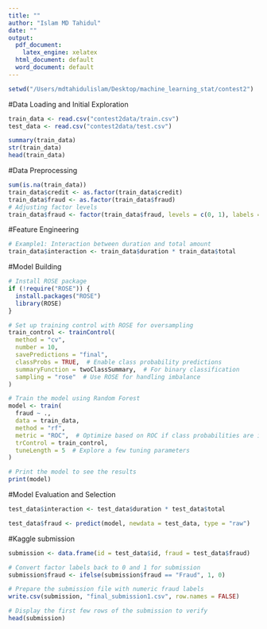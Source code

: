 ```yaml
---
title: ""
author: "Islam MD Tahidul"
date: ""
output:
  pdf_document:
    latex_engine: xelatex
  html_document: default
  word_document: default
---
```

```r
setwd("/Users/mdtahidulislam/Desktop/machine_learning_stat/contest2")
```


#Data Loading and Initial Exploration
```r
train_data <- read.csv("contest2data/train.csv")
test_data <- read.csv("contest2data/test.csv")

summary(train_data)
str(train_data)
head(train_data)
```
#Data Preprocessing
```r
sum(is.na(train_data))
train_data$credit <- as.factor(train_data$credit)
train_data$fraud <- as.factor(train_data$fraud)
# Adjusting factor levels
train_data$fraud <- factor(train_data$fraud, levels = c(0, 1), labels = c("NonFraud", "Fraud"))

```

#Feature Engineering
```r
# Example1: Interaction between duration and total amount
train_data$interaction <- train_data$duration * train_data$total

```

#Model Building

```r
# Install ROSE package
if (!require("ROSE")) {
  install.packages("ROSE")
  library(ROSE)
}

# Set up training control with ROSE for oversampling
train_control <- trainControl(
  method = "cv",
  number = 10,
  savePredictions = "final",
  classProbs = TRUE,  # Enable class probability predictions
  summaryFunction = twoClassSummary,  # For binary classification
  sampling = "rose"  # Use ROSE for handling imbalance
)

# Train the model using Random Forest
model <- train(
  fraud ~ .,
  data = train_data,
  method = "rf",
  metric = "ROC",  # Optimize based on ROC if class probabilities are important
  trControl = train_control,
  tuneLength = 5  # Explore a few tuning parameters
)

# Print the model to see the results
print(model)

```

#Model Evaluation and Selection
```r

test_data$interaction <- test_data$duration * test_data$total

test_data$fraud <- predict(model, newdata = test_data, type = "raw")
```

#Kaggle submission
```r
submission <- data.frame(id = test_data$id, fraud = test_data$fraud)

# Convert factor labels back to 0 and 1 for submission
submission$fraud <- ifelse(submission$fraud == "Fraud", 1, 0)

# Prepare the submission file with numeric fraud labels
write.csv(submission, "final_submission1.csv", row.names = FALSE)

# Display the first few rows of the submission to verify
head(submission)

```

